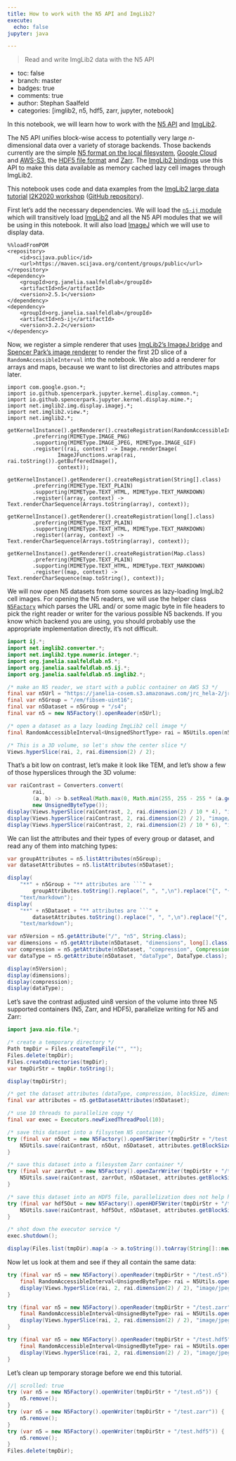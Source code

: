 ```yaml
---
title: How to work with the N5 API and ImgLib2?
execute:
  echo: false
jupyter: java

---
```


> Read and write ImgLib2 data with the N5 API

- toc: false
- branch: master
- badges: true
- comments: true
- author: Stephan Saalfeld
- categories: [imglib2, n5, hdf5, zarr, jupyter, notebook]


In this notebook, we will learn how to work with the [N5 API](https://github.com/saalfeldlab/n5) and [ImgLib2](https://imglib2.net).

The N5 API unifies block-wise access to potentially very large *n*-dimensional data over a variety of storage backends.  Those backends currently are the simple [N5 format on the local filesystem](https://github.com/saalfeldlab/n5#file-system-specification), [Google Cloud](https://github.com/saalfeldlab/n5-google-cloud) and [AWS-S3](https://github.com/saalfeldlab/n5-aws-s3), the [HDF5 file format](https://www.hdfgroup.org/solutions/hdf5/) and [Zarr](https://github.com/saalfeldlab/n5-zarr).  The [ImgLib2 bindings](https://github.com/saalfeldlab/n5-imglib2) use this API to make this data available as memory cached lazy cell images through ImgLib2.

This notebook uses code and data examples from the [ImgLib2 large data tutorial](https://www.janelia.org/sites/default/files/You%20%2B%20Janelia/Conferences/3.pdf) [I2K2020 workshop](https://www.janelia.org/you-janelia/conferences/from-images-to-knowledge-with-imagej-friends) ([GitHub repository](https://github.com/saalfeldlab/i2k2020-imglib2-advanced)).

First let's add the necessary dependencies.  We will load the [`n5-ij` module](https://github.com/saalfeldlab/n5-ij) which will transitively load [ImgLib2](https://imglib2.net) and all the N5 API modules that we will be using in this notebook.  It will also load [ImageJ](https://imagej.nih.gov/ij/) which we will use to display data.

``` 
%%loadFromPOM
<repository>
    <id>scijava.public</id>
    <url>https://maven.scijava.org/content/groups/public</url>
</repository>
<dependency>
    <groupId>org.janelia.saalfeldlab</groupId>
    <artifactId>n5</artifactId>
    <version>2.5.1</version>
</dependency>
<dependency>
    <groupId>org.janelia.saalfeldlab</groupId>
    <artifactId>n5-ij</artifactId>
    <version>3.2.2</version>
</dependency>
```

Now, we register a simple renderer that uses [ImgLib2's ImageJ bridge](https://github.com/imglib/imglib2-ij/blob/master/src/main/java/net/imglib2/img/display/imagej/ImageJFunctions.java) and [Spencer Park's image renderer](https://github.com/SpencerPark/jupyter-jvm-basekernel/blob/master/src/main/java/io/github/spencerpark/jupyter/kernel/display/common/Image.java) to render the first 2D slice of a `RandomAccessibleInterval` into the notebook.  We also add a renderer for arrays and maps, because we want to list directories and attributes maps later.

``` 
import com.google.gson.*;
import io.github.spencerpark.jupyter.kernel.display.common.*;
import io.github.spencerpark.jupyter.kernel.display.mime.*;
import net.imglib2.img.display.imagej.*;
import net.imglib2.view.*;
import net.imglib2.*;

getKernelInstance().getRenderer().createRegistration(RandomAccessibleInterval.class)
        .preferring(MIMEType.IMAGE_PNG)
        .supporting(MIMEType.IMAGE_JPEG, MIMEType.IMAGE_GIF)
        .register((rai, context) -> Image.renderImage(
                ImageJFunctions.wrap(rai, rai.toString()).getBufferedImage(),
                context));

getKernelInstance().getRenderer().createRegistration(String[].class)
        .preferring(MIMEType.TEXT_PLAIN)
        .supporting(MIMEType.TEXT_HTML, MIMEType.TEXT_MARKDOWN)
        .register((array, context) -> Text.renderCharSequence(Arrays.toString(array), context));

getKernelInstance().getRenderer().createRegistration(long[].class)
        .preferring(MIMEType.TEXT_PLAIN)
        .supporting(MIMEType.TEXT_HTML, MIMEType.TEXT_MARKDOWN)
        .register((array, context) -> Text.renderCharSequence(Arrays.toString(array), context));

getKernelInstance().getRenderer().createRegistration(Map.class)
        .preferring(MIMEType.TEXT_PLAIN)
        .supporting(MIMEType.TEXT_HTML, MIMEType.TEXT_MARKDOWN)
        .register((map, context) -> Text.renderCharSequence(map.toString(), context));
```

We will now open N5 datasets from some sources as lazy-loading ImgLib2 cell images.  For opening the N5 readers, we will use the helper class [`N5Factory`](https://github.com/saalfeldlab/n5-ij/blob/eb9f2aa38e676c36ac79fc26ac8bec4905c1a7fb/src/main/java/org/janelia/saalfeldlab/n5/ij/N5Factory.java) which parses the URL and/ or some magic byte in file headers to pick the right reader or writer for the various possible N5 backends.  If you know which backend you are using, you should probably use the appropriate implementation directly, it's not difficult.

```java
import ij.*;
import net.imglib2.converter.*;
import net.imglib2.type.numeric.integer.*;
import org.janelia.saalfeldlab.n5.*;
import org.janelia.saalfeldlab.n5.ij.*;
import org.janelia.saalfeldlab.n5.imglib2.*;

/* make an N5 reader, we start with a public container on AWS S3 */
final var n5Url = "https://janelia-cosem.s3.amazonaws.com/jrc_hela-2/jrc_hela-2.n5";
final var n5Group = "/em/fibsem-uint16";
final var n5Dataset = n5Group + "/s4";
final var n5 = new N5Factory().openReader(n5Url);

/* open a dataset as a lazy loading ImgLib2 cell image */
final RandomAccessibleInterval<UnsignedShortType> rai = N5Utils.open(n5, n5Dataset);

/* This is a 3D volume, so let's show the center slice */
Views.hyperSlice(rai, 2, rai.dimension(2) / 2);
```

That's a bit low on contrast, let's make it look like TEM, and let's show a few of those hyperslices through the 3D volume:

```java
var raiContrast = Converters.convert(
        rai,
        (a, b) -> b.setReal(Math.max(0, Math.min(255, 255 - 255 * (a.getRealDouble() - 26000) / 6000))),
        new UnsignedByteType());
display(Views.hyperSlice(raiContrast, 2, rai.dimension(2) / 10 * 4), "image/jpeg");
display(Views.hyperSlice(raiContrast, 2, rai.dimension(2) / 2), "image/jpeg");
display(Views.hyperSlice(raiContrast, 2, rai.dimension(2) / 10 * 6), "image/jpeg");
```

We can list the attributes and their types of every group or dataset, and read any of them into matching types:

```java
var groupAttributes = n5.listAttributes(n5Group);
var datasetAttributes = n5.listAttributes(n5Dataset);

display(
    "**" + n5Group + "** attributes are ```" +
        groupAttributes.toString().replace(", ", ",\n").replace("{", "{\n") + "```",
    "text/markdown");
display(
    "**" + n5Dataset + "** attributes are ```" +
        datasetAttributes.toString().replace(", ", ",\n").replace("{", "{\n") + "```",
    "text/markdown");

var n5Version = n5.getAttribute("/", "n5", String.class);
var dimensions = n5.getAttribute(n5Dataset, "dimensions", long[].class);
var compression = n5.getAttribute(n5Dataset, "compression", Compression.class);
var dataType = n5.getAttribute(n5Dataset, "dataType", DataType.class);

display(n5Version);
display(dimensions);
display(compression);
display(dataType);
```

Let's save the contrast adjusted uin8 version of the volume into three N5 supported containers (N5, Zarr, and HDF5), parallelize writing for N5 and Zarr:

```java
import java.nio.file.*;

/* create a temporary directory */
Path tmpDir = Files.createTempFile("", "");
Files.delete(tmpDir);
Files.createDirectories(tmpDir);
var tmpDirStr = tmpDir.toString();

display(tmpDirStr);

/* get the dataset attributes (dataType, compression, blockSize, dimensions) */
final var attributes = n5.getDatasetAttributes(n5Dataset);

/* use 10 threads to parallelize copy */
final var exec = Executors.newFixedThreadPool(10);

/* save this dataset into a filsystem N5 container */
try (final var n5Out = new N5Factory().openFSWriter(tmpDirStr + "/test.n5")) {
    N5Utils.save(raiContrast, n5Out, n5Dataset, attributes.getBlockSize(), attributes.getCompression(), exec);
}

/* save this dataset into a filesystem Zarr container */
try (final var zarrOut = new N5Factory().openZarrWriter(tmpDirStr + "/test.zarr")) {
    N5Utils.save(raiContrast, zarrOut, n5Dataset, attributes.getBlockSize(), attributes.getCompression(), exec);
}

/* save this dataset into an HDF5 file, parallelization does not help here */
try (final var hdf5Out = new N5Factory().openHDF5Writer(tmpDirStr + "/test.hdf5")) {
    N5Utils.save(raiContrast, hdf5Out, n5Dataset, attributes.getBlockSize(), attributes.getCompression());
}

/* shot down the executor service */
exec.shutdown();

display(Files.list(tmpDir).map(a -> a.toString()).toArray(String[]::new));
```

Now let us look at them and see if they all contain the same data:

```java
try (final var n5 = new N5Factory().openReader(tmpDirStr + "/test.n5")) {
    final RandomAccessibleInterval<UnsignedByteType> rai = N5Utils.open(n5, n5Dataset);
    display(Views.hyperSlice(rai, 2, rai.dimension(2) / 2), "image/jpeg");
}

try (final var n5 = new N5Factory().openReader(tmpDirStr + "/test.zarr")) {
    final RandomAccessibleInterval<UnsignedByteType> rai = N5Utils.open(n5, n5Dataset);
    display(Views.hyperSlice(rai, 2, rai.dimension(2) / 2), "image/jpeg");    
}

try (final var n5 = new N5Factory().openReader(tmpDirStr + "/test.hdf5")) {
    final RandomAccessibleInterval<UnsignedByteType> rai = N5Utils.open(n5, n5Dataset);
    display(Views.hyperSlice(rai, 2, rai.dimension(2) / 2), "image/jpeg");        
}
```

Let's clean up temporary storage before we end this tutorial.

```java
//| scrolled: true
try (var n5 = new N5Factory().openWriter(tmpDirStr + "/test.n5")) {
    n5.remove();
}
try (var n5 = new N5Factory().openWriter(tmpDirStr + "/test.zarr")) {
    n5.remove();
}
try (var n5 = new N5Factory().openWriter(tmpDirStr + "/test.hdf5")) {
    n5.remove();
}
Files.delete(tmpDir);
```

